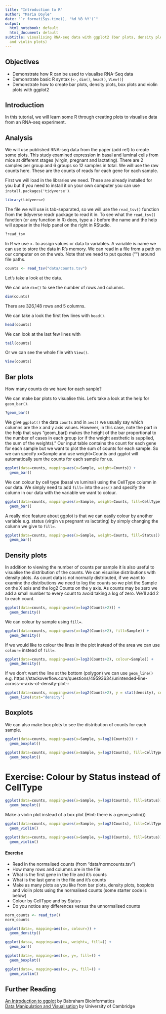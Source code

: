 ```yaml
---
title: "Introduction to R"
author: "Maria Doyle"
date: "`r format(Sys.time(), '%d %B %Y')`"
output:
  html_notebook: default
  html_document: default
subtitle: visualising RNA-seq data with ggplot2 (bar plots, density plots, box plots
  and violin plots)
---
```


## Objectives
  
* Demonstrate how R can be used to visualise RNA-Seq data
* Demonstrate basic R syntax (`<-`, `dim()`, `head()`, `View()`)
* Demonstrate how to create bar plots, density plots, box plots and violin plots with ggplot2

## Introduction

In this tutorial, we will learn some R through creating plots to visualise data from an RNA-seq experiment.

## Analysis

We will use published RNA-seq data from the paper (add ref) to create some plots. This study examined expression in basal and luminal cells from mice at different stages (virgin, pregnant and lactating). There are 2 samples per group and 6 groups so 12 samples in total. We will use the raw counts here. These are the counts of reads for each gene for each sample.

First we will load in the libraries we need. These are already installed for you but if you need to install it on your own computer you can use `install.packages('tidyverse')`. 

```r
library(tidyverse)
```

The file we will use is tab-separated, so we will use the `read_tsv()` function from the tidyverse readr package to read it in. To see what the `read_tsv()` function (or any function in R) does, type a `?` before the name and the help will appear in the Help panel on the right in RStudio.

```r
?read_tsv
```

In R we use `<-` to assign values or data to variables. A variable is name we can use to store the data in R's memory. We can read in a file from a path on our computer on on the web. Note that we need to put quotes ("") around file paths.

```r
counts <- read_tsv("data/counts.tsv")
```


Let's take a look at the data. 

We can use `dim()` to see the number of rows and columns.

```r
dim(counts)
```

There are 326,148 rows and 5 columns.

We can take a look the first few lines with `head()`.

```r
head(counts)
```

We can look at the last few lines with 
```r
tail(counts)
```

Or we can see the whole file with `View()`.

```r
View(counts)
```


## Bar plots

How many counts do we have for each sanple?
  
We can make bar plots to visualise this. Let's take a look at the help for `geom_bar()`.

```r
?geom_bar() 
```

We give `ggplot()` the data `counts` and in `aes()` we usually say which columns are the x and y axis values. However, in this case, note the part in the help that says "geom_bar() makes the height of the bar proportional to the number of cases in each group (or if the weight aesthetic is supplied, the sum of the weights)." Our input table contains the count for each gene for each sample but we want to plot the sum of counts for each sample. So we can specify x=Sample and use weight=Counts and ggplot will automatically sum the counts for each sample for us.

```r
ggplot(data=counts, mapping=aes(x=Sample, weight=Counts)) +
  geom_bar() 
```

We can colour by cell type (basal vs luminal) using the CellType column in our data. We simply need to add `fill=` into the `aes()` and specify the column in our data with the variable we want to colour.

```r
ggplot(data=counts, mapping=aes(x=Sample, weight=Counts, fill=CellType)) +
  geom_bar() 
```

A really nice feature about ggplot is that we can easily colour by another variable e.g. status (virgin vs pregnant vs lactating) by simply changing the column we give to `fill=`.

```r
ggplot(data=counts, mapping=aes(x=Sample, weight=Counts, fill=Status)) +
  geom_bar() 
```

## Density plots

In addition to viewing the number of counts per sample it is also useful to visualise the distribution of the counts. We can visualise distributions with density plots. As count data is not normally distributed, if we want to examine the distributions we need to log the counts so we plot the Sample on the X axis and the log2 Counts on the y axis. As counts may be zero we add a small number to every count to avoid taking a log of zero. We'll add 2 to each count.

```r
ggplot(data=counts, mapping=aes(x=log2(Counts+2))) +
  geom_density()
```

We can colour by sample using `fill=`.

```r
ggplot(data=counts, mapping=aes(x=log2(Counts+2), fill=Sample)) +
  geom_density() 
```

If we would like to colour the lines in the plot instead of the area we can use `colour=` instead of `fill=`.


```r
ggplot(data=counts, mapping=aes(x=log2(Counts+2), colour=Sample)) +
  geom_density() 
```

If we don't want the line at the bottom (polygon) we can use `geom_line()` e.g. https://stackoverflow.com/questions/49593634/unintended-line-across-x-axis-of-density-plot-r
```r
ggplot(data=counts, mapping=aes(x=log2(Counts+2), y = stat(density), colour=Sample)) +
  geom_line(stat="density") 
```

## Boxplots

We can also make box plots to see the distribution of counts for each sample.

```r
ggplot(data=counts, mapping=aes(x=Sample, y=log2(Counts))) +
  geom_boxplot()
```


```r
ggplot(data=counts, mapping=aes(x=Sample, y=log2(Counts), fill=CellType)) +
  geom_boxplot()
```

# Exercise: Colour by Status instead of CellType

```r
ggplot(data=counts, mapping=aes(x=Sample, y=log2(Counts), fill=Status)) +
  geom_boxplot()
```

Make a violin plot instead of a box plot (Hint: there is a geom_violin())

```r
ggplot(data=counts, mapping=aes(x=Sample, y=log2(Counts), fill=CellType)) +
  geom_violin()
```

```r
ggplot(data=counts, mapping=aes(x=Sample, y=log2(Counts), fill=Status)) +
  geom_violin()
```


#### Exercise
  * Read in the normalised counts (from "data/normcounts.tsv")
  * How many rows and columns are in the file
  * What is the first gene in the file and it's counts
  * What is the last gene in the file and it's counts
  * Make as many plots as you like from bar plots, density plots, boxplots and violin plots using the normalised counts (some starter code is below)
  * Colour by CellType and by Status
  * Do you notice any differences versus the unnormalised counts
  
```r
norm_counts <- read_tsv()
norm_counts
```


```r
ggplot(data=, mapping=aes(x=, colour=)) +
  geom_density() 
```


```r
ggplot(data=, mapping=aes(x=, weight=, fill=)) +
  geom_bar() 
```
 
 

```r
ggplot(data=, mapping=aes(x=, y=, fill=)) +
  geom_boxplot() 
```



```r
ggplot(data=, mapping=aes(x=, y=, fill=)) +
  geom_violin()
```


## Further Reading
[An Introduction to ggplot](https://www.bioinformatics.babraham.ac.uk/training.html#ggplot) by Babraham Bioinformatics  
[Data Manipulation and Visualisation](http://bioinformatics-core-shared-training.github.io/r-intermediate/) by University of Cambridge 
